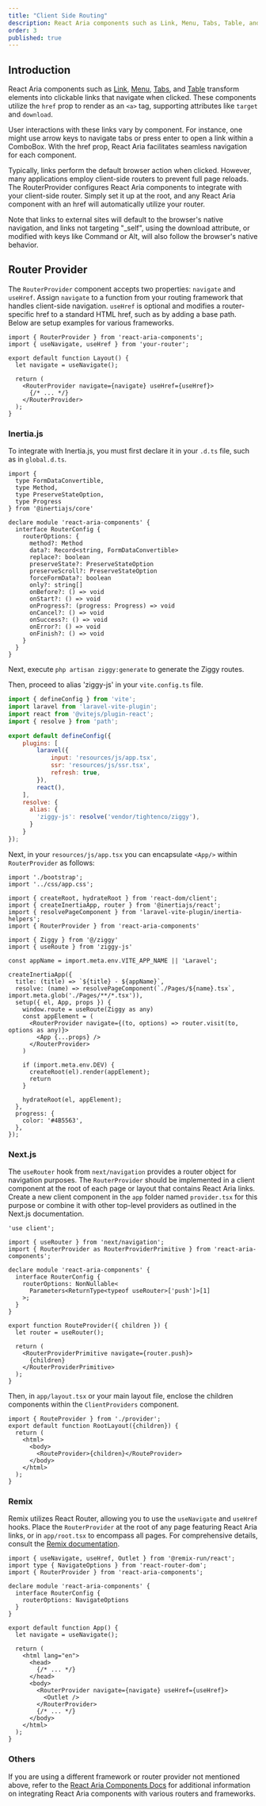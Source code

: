 ```yaml
---
title: "Client Side Routing"
description: React Aria components such as Link, Menu, Tabs, Table, and others enable elements to function as navigational links with a simple click. These components utilize the href prop to render as an anchor tag, supporting additional attributes like target and download.
order: 3
published: true
---
```


## Introduction
React Aria components such as [Link](https://getjustd.com/d/link), [Menu](https://getjustd.com/d/menu), [Tabs](https://getjustd.com/d/tabs), and [Table](https://getjustd.com/d/table) transform elements into clickable links that navigate when clicked. These components utilize the `href` prop to render as an `<a>` tag, supporting attributes like `target` and `download`.

User interactions with these links vary by component. For instance, one might use arrow keys to navigate tabs or press enter to open a link within a ComboBox. With the href prop, React Aria facilitates seamless navigation for each component.

Typically, links perform the default browser action when clicked. However, many applications employ client-side routers to prevent full page reloads. The RouterProvider configures React Aria components to integrate with your client-side router. Simply set it up at the root, and any React Aria component with an href will automatically utilize your router.

Note that links to external sites will default to the browser's native navigation, and links not targeting "_self", using the download attribute, or modified with keys like Command or Alt, will also follow the browser's native behavior.

## Router Provider
The `RouterProvider` component accepts two properties: `navigate` and `useHref`. Assign `navigate` to a function from your routing framework that handles client-side navigation. `useHref` is optional and modifies a router-specific href to a standard HTML href, such as by adding a base path. Below are setup examples for various frameworks.
```tsx
import { RouterProvider } from 'react-aria-components';
import { useNavigate, useHref } from 'your-router';

export default function Layout() {
  let navigate = useNavigate();

  return (
    <RouterProvider navigate={navigate} useHref={useHref}>
      {/* ... */}
    </RouterProvider>
  );
}
```

### Inertia.js
To integrate with Inertia.js, you must first declare it in your `.d.ts` file, such as in `global.d.ts`.



```tsx
import {
  type FormDataConvertible,
  type Method,
  type PreserveStateOption,
  type Progress
} from '@inertiajs/core'

declare module 'react-aria-components' {
  interface RouterConfig {
    routerOptions: {
      method?: Method
      data?: Record<string, FormDataConvertible>
      replace?: boolean
      preserveState?: PreserveStateOption
      preserveScroll?: PreserveStateOption
      forceFormData?: boolean
      only?: string[]
      onBefore?: () => void
      onStart?: () => void
      onProgress?: (progress: Progress) => void
      onCancel?: () => void
      onSuccess?: () => void
      onError?: () => void
      onFinish?: () => void
    }
  }
}
```
Next, execute `php artisan ziggy:generate` to generate the Ziggy routes.

Then, proceed to alias 'ziggy-js' in your `vite.config.ts` file.
```js {4} {15-19}
import { defineConfig } from 'vite';
import laravel from 'laravel-vite-plugin';
import react from '@vitejs/plugin-react';
import { resolve } from 'path';

export default defineConfig({
    plugins: [
        laravel({
            input: 'resources/js/app.tsx',
            ssr: 'resources/js/ssr.tsx',
            refresh: true,
        }),
        react(),
    ],
    resolve: {
      alias: {
        'ziggy-js': resolve('vendor/tightenco/ziggy'),
      }
    }
});
```

Next, in your `resources/js/app.tsx` you can encapsulate `<App/>` within `RouterProvider` as follows:
```tsx {7} {9-10} {18-30}
import './bootstrap';
import '../css/app.css';

import { createRoot, hydrateRoot } from 'react-dom/client';
import { createInertiaApp, router } from '@inertiajs/react';
import { resolvePageComponent } from 'laravel-vite-plugin/inertia-helpers';
import { RouterProvider } from 'react-aria-components'

import { Ziggy } from '@/ziggy'
import { useRoute } from 'ziggy-js'

const appName = import.meta.env.VITE_APP_NAME || 'Laravel';

createInertiaApp({
  title: (title) => `${title} - ${appName}`,
  resolve: (name) => resolvePageComponent(`./Pages/${name}.tsx`, import.meta.glob('./Pages/**/*.tsx')),
  setup({ el, App, props }) {
    window.route = useRoute(Ziggy as any)
    const appElement = (
      <RouterProvider navigate={(to, options) => router.visit(to, options as any)}>
        <App {...props} />
      </RouterProvider>
    )

    if (import.meta.env.DEV) {
      createRoot(el).render(appElement);
      return
    }

    hydrateRoot(el, appElement);
  },
  progress: {
    color: '#4B5563',
  },
});
```

### Next.js
The `useRouter` hook from `next/navigation` provides a router object for navigation purposes. The `RouterProvider` should be implemented in a client component at the root of each page or layout that contains React Aria links. Create a new client component in the `app` folder named `provider.tsx` for this purpose or combine it with other top-level providers as outlined in the Next.js documentation.
```tsx
'use client';

import { useRouter } from 'next/navigation';
import { RouterProvider as RouterProviderPrimitive } from 'react-aria-components';

declare module 'react-aria-components' {
  interface RouterConfig {
    routerOptions: NonNullable<
      Parameters<ReturnType<typeof useRouter>['push']>[1]
    >;
  }
}

export function RouteProvider({ children }) {
  let router = useRouter();

  return (
    <RouterProviderPrimitive navigate={router.push}>
      {children}
    </RouterProviderPrimitive>
  );
}
```

Then, in `app/layout.tsx` or your main layout file, enclose the children components within the `ClientProviders` component.
```tsx {1} {6}
import { RouteProvider } from './provider';
export default function RootLayout({children}) {
  return (
    <html>
      <body>
        <RouteProvider>{children}</RouteProvider>
      </body>
    </html>
  );
}
```

### Remix
Remix utilizes React Router, allowing you to use the `useNavigate` and `useHref` hooks. Place the `RouterProvider` at the root of any page featuring React Aria links, or in `app/root.tsx` to encompass all pages. For comprehensive details, consult the [Remix documentation](https://remix.run/docs/en/main/file-conventions/root).
```tsx {3} {5-9} {20-22}
import { useNavigate, useHref, Outlet } from '@remix-run/react';
import type { NavigateOptions } from 'react-router-dom';
import { RouterProvider } from 'react-aria-components';

declare module 'react-aria-components' {
  interface RouterConfig {
    routerOptions: NavigateOptions
  }
}

export default function App() {
  let navigate = useNavigate();

  return (
    <html lang="en">
      <head>
        {/* ... */}
      </head>
      <body>
        <RouterProvider navigate={navigate} useHref={useHref}>
          <Outlet />
        </RouterProvider>
        {/* ... */}
      </body>
    </html>
  );
}
```

### Others
If you are using a different framework or router provider not mentioned above, refer to the [React Aria Components Docs](https://react-spectrum.adobe.com/react-aria/routing.html) for additional information on integrating React Aria components with various routers and frameworks.
